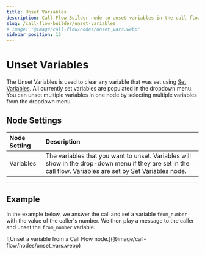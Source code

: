 ---
title: Unset Variables
description: Call Flow Builder node to unset variables in the call flow.
slug: /call-flow-builder/unset-variables
# image: "@image/call-flow/nodes/unset_vars.webp"
sidebar_position: 15
---

# Unset Variables

The Unset Variables is used to clear any variable that was set using [Set Variables](../set_variables/index.mdx).
All currently set variables are populated in the dropdown menu.
You can unset multiple variables in one node by selecting multiple variables from the dropdown menu.

## Node Settings

| Node Setting | Description                                                                                                                                                                              |
|:-------------|:-----------------------------------------------------------------------------------------------------------------------------------------------------------------------------------------|
| Variables    | The variables that you want to unset. Variables will show in the drop-down menu if they are set in the call flow. Variables are set by [Set Variables](../set_variables/index.mdx) node. |

---

## Example

In the example below, we answer the call and set a variable `from_number` with the value
of the caller's number. We then play a message to the caller and unset the `from_number` variable.

<Frame caption="Unset a variable from a Call Flow node." ogImage>
![Unset a variable from a Call Flow node.](@image/call-flow/nodes/unset_vars.webp)
</Frame>
